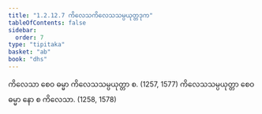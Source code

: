 ```yaml
---
title: "1.2.12.7 ကိလေသကိလေသသမ္ပယုတ္တဒုက"
tableOfContents: false
sidebar:
  order: 7
type: "tipitaka"
basket: "ab"
book: "dhs"
---
```



<DynamicBreadcrumb />

<Division number="103" book="dhs">

<Paragraph number="240" book="dhs">
ကိလေသာ စေဝ ဓမ္မာ ကိလေသသမ္ပယုတ္တာ စ. (<Emphasis>1257, 1577</Emphasis>)
</Paragraph>

<Paragraph number="241" book="dhs">
ကိလေသသမ္ပယုတ္တာ စေဝ ဓမ္မာ နော စ ကိလေသာ. (<Emphasis>1258, 1578</Emphasis>)
</Paragraph>
</Division>